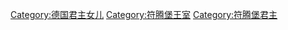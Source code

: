 [[Category:德国君主女儿|Category:德国君主女儿]]
[[Category:符腾堡王室|Category:符腾堡王室]]
[[Category:符腾堡君主|Category:符腾堡君主]]
